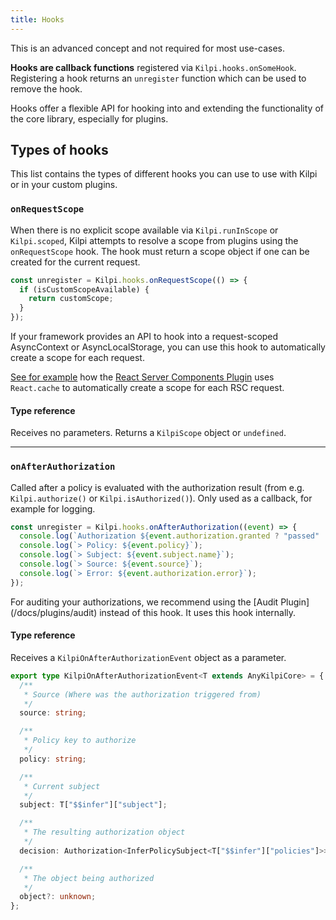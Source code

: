 ```yaml
---
title: Hooks
---
```


<Aside>This is an advanced concept and not required for most use-cases.</Aside>

**Hooks are callback functions** registered via `Kilpi.hooks.onSomeHook`. Registering a hook returns an `unregister` function which can be used to remove the hook.

Hooks offer a flexible API for hooking into and extending the functionality of the core library, especially for plugins.

## Types of hooks

This list contains the types of different hooks you can use to use with Kilpi or in your custom plugins.

### `onRequestScope`

When there is no explicit scope available via `Kilpi.runInScope` or `Kilpi.scoped`, Kilpi attempts to resolve a scope from plugins using the `onRequestScope` hook. The hook must return a scope object if one can be created for the current request.

```ts
const unregister = Kilpi.hooks.onRequestScope(() => {
  if (isCustomScopeAvailable) {
    return customScope;
  }
});
```

<Aside type="tip">
If your framework provides an API to hook into a request-scoped AsyncContext or AsyncLocalStorage, you can use this hook to automatically create a scope for each request.

[See for example](https://github.com/Jussinevavuori/kilpi/blob/main/packages/react-server/src/plugins/ReactServerComponentPlugin.ts) how the [React Server Components Plugin](/docs/plugins/react-server-components) uses `React.cache` to automatically create a scope for each RSC request.

</Aside>

#### Type reference

Receives no parameters. Returns a `KilpiScope` object or `undefined`.

---

### `onAfterAuthorization`

Called after a policy is evaluated with the authorization result (from e.g. `Kilpi.authorize()` or `Kilpi.isAuthorized()`). Only used as a callback, for example for logging.

```ts
const unregister = Kilpi.hooks.onAfterAuthorization((event) => {
  console.log(`Authorization ${event.authorization.granted ? "passed" : "denied"}`);
  console.log(`> Policy: ${event.policy}`);
  console.log(`> Subject: ${event.subject.name}`);
  console.log(`> Source: ${event.source}`);
  console.log(`> Error: ${event.authorization.error}`);
});
```

<Aside type="tip">
  For auditing your authorizations, we recommend using the [Audit Plugin](/docs/plugins/audit)
  instead of this hook. It uses this hook internally.
</Aside>

#### Type reference

Receives a `KilpiOnAfterAuthorizationEvent` object as a parameter.

```ts
export type KilpiOnAfterAuthorizationEvent<T extends AnyKilpiCore> = {
  /**
   * Source (Where was the authorization triggered from)
   */
  source: string;

  /**
   * Policy key to authorize
   */
  policy: string;

  /**
   * Current subject
   */
  subject: T["$$infer"]["subject"];

  /**
   * The resulting authorization object
   */
  decision: Authorization<InferPolicySubject<T["$$infer"]["policies"]>>;

  /**
   * The object being authorized
   */
  object?: unknown;
};
```
